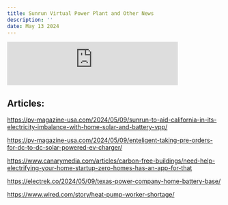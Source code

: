 ```yaml
---
title: Sunrun Virtual Power Plant and Other News
description: ''
date: May 13 2024
---
```


<iframe
  src="https://podcasters.spotify.com/pod/show/energy-transition-media/embed/episodes/Sunrun-Virtual-Power-Plant-and-Other-News-e2jj3uo/a-ab8s6pn"
  height="102px"
  width="400px"
  frameborder="0"
  scrolling="no"
></iframe>

## Articles:

https://pv-magazine-usa.com/2024/05/09/sunrun-to-aid-california-in-its-electricity-imbalance-with-home-solar-and-battery-vpp/

https://pv-magazine-usa.com/2024/05/09/enteligent-taking-pre-orders-for-dc-to-dc-solar-powered-ev-charger/

https://www.canarymedia.com/articles/carbon-free-buildings/need-help-electrifying-your-home-startup-zero-homes-has-an-app-for-that

https://electrek.co/2024/05/09/texas-power-company-home-battery-base/

https://www.wired.com/story/heat-pump-worker-shortage/
